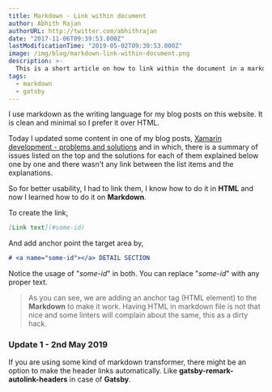 ```yaml
---
title: Markdown - Link within document
author: Abhith Rajan
authorURL: http://twitter.com/abhithrajan
date: "2017-11-06T09:39:53.000Z"
lastModificationTime: "2019-05-02T09:39:53.000Z"
image: /img/blog/markdown-link-within-document.png
description: >-
  This is a short article on how to link within the document in a markdown (.md) file.
tags:
  - markdown
  - gatsby
---
```


I use markdown as the writing language for my blog posts on this website. It is clean and minimal so I prefer it over HTML.

Today I updated some content in one of my blog posts, [Xamarin development - problems and solutions](https://www.abhith.net/post/xamarin-development-problems-and-solutions/) and in which, there is a summary of issues listed on the top and the solutions for each of them explained below one by one and there wasn't any link between the list items and the explanations.

So for better usability, I had to link them, I know how to do it in **HTML** and now I learned how to do it on **Markdown**.

To create the link,

```md
[Link text](#some-id)
```

And add anchor point the target area by,

```md
# <a name="some-id"></a> DETAIL SECTION
```

Notice the usage of "_some-id_" in both. You can replace "_some-id_" with any proper text.

> As you can see, we are adding an anchor tag (HTML element) to the **Markdown** to make it work. Having HTML in markdown file is not that nice and some linters will complain about the same, this as a dirty hack.

### Update 1 - 2nd May 2019

If you are using some kind of markdown transformer, there might be an option to make the header links automatically. Like **gatsby-remark-autolink-headers** in case of **Gatsby**.
